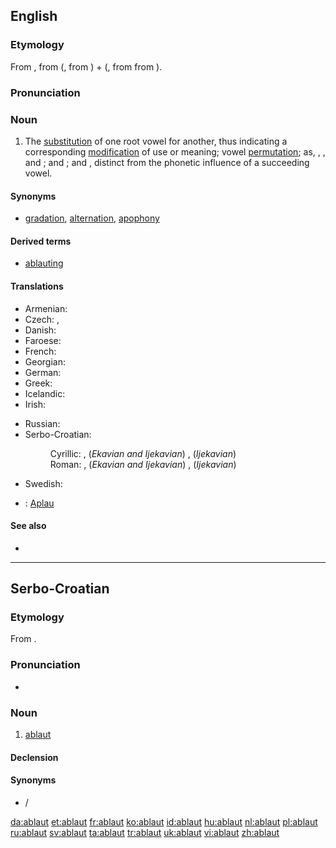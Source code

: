 {{also|Ablaut}}
==English==

===Etymology===
From {{etyl|de}} {{term|Ablaut||off-sound|lang=de}}, from ({{term|ab||off|lang=de}}, from {{etyl|goh}} {{term|aba|lang=goh}}) + ({{term|laut||sound|lang=de}}, from {{etyl|gmh}} {{term|lut|lūt|lang=gmh}} from {{etyl|goh}} {{term|hlut|hlūt|lang=goh}}).

===Pronunciation===
{{a|US}} {{IPA|/ˈɑb.ˌlaʊt/|/ˈɑp.ˌlaʊt/|/ˈæb.ˌlaʊt/}}

===Noun===
{{en-noun}}

# {{linguistics}} The [[substitution]] of one root vowel for another, thus indicating a corresponding [[modification]] of use or meaning; vowel [[permutation]]; as, {{term|get}}, {{term|gat}}, and {{term|got}}; {{term|sing}} and {{term|song}}; {{term|hang}} and {{term|hung}}, distinct from the phonetic influence of a succeeding vowel.

====Synonyms====
* [[gradation]], [[alternation]], [[apophony]]

====Derived terms====
* [[ablauting]]

====Translations====
{{trans-top|substitution of one root vowel for another}}
* Armenian: {{t-|hy|ձայնդարձ|tr=jayndarj}}
* Czech: {{t-|cs|kmenostup|m}}, {{t-|cs|střída|f}}
* Danish: {{t-|da|aflyd|c}}
* Faroese: {{t|fo|avljóð|n}}
* French: {{t+|fr|apophonie|f}}
* Georgian: {{t|ka|აბლაუტი|tr=ablauti|sc=Geor}}
* German: {{t+|de|Ablaut|m}}
* Greek: {{t+|el|ετεροίωση|f|tr=eteroíosi}}
* Icelandic: {{t-|is|hljóðskipti|n|p}}
* Irish: {{t-|ga|ablabht|xs=Irish}}
{{trans-mid}}
* Russian: {{t+|ru|аблаут|m|tr=abláut}}
* Serbo-Croatian:
*: Cyrillic: {{t-|sh|аблаут|m|alt=а̀блаут|sc=Cyrl|xs=Serbo-Croatian}}, (''Ekavian and Ijekavian'') {{t-|sh|превој|m|alt=пре́вој|sc=Cyrl|xs=Serbo-Croatian}}, (''Ijekavian'') {{t-|sh|пријевој|m|alt=прије́вој|sc=Cyrl|xs=Serbo-Croatian}}
*: Roman: {{t-|sh|ablaut|m|alt=àblaut|xs=Serbo-Croatian}}, (''Ekavian and Ijekavian'') {{t-|sh|prevoj|m|alt=prévoj|xs=Serbo-Croatian}}, (''Ijekavian'') {{t-|sh|prijevoj|m|alt=prijévoj|xs=Serbo-Croatian}}
* Swedish: {{t+|sv|avljud|n}}
{{trans-bottom}}

{{checktrans}}
* {{ttbc|vi}}: [[Aplau]]

====See also====
* {{pedialite|Apophony}}

----

==Serbo-Croatian==

===Etymology===
From {{etyl|de|sh}} {{term|Ablaut|lang=de}}.

===Pronunciation===
* {{IPA|/ǎblaut/|lang=sh}}

===Noun===
{{sh-noun|g=m|head=àblaut|r|аблаут|а̀блаут}}

# [[#English|ablaut]]

====Declension====
{{sh-decl-noun
|àblaut|ablauti
|ablauta|ablauta
|ablautu|ablautima
|ablaut|ablaute
|ablaute|ablauti
|ablautu|ablautima
|ablautom|ablautima
}}

====Synonyms====
* {{l|sh|prevoj|prévoj}} / {{l|sh|prijevoj|prijévoj}}

[[da:ablaut]]
[[et:ablaut]]
[[fr:ablaut]]
[[ko:ablaut]]
[[id:ablaut]]
[[hu:ablaut]]
[[nl:ablaut]]
[[pl:ablaut]]
[[ru:ablaut]]
[[sv:ablaut]]
[[ta:ablaut]]
[[tr:ablaut]]
[[uk:ablaut]]
[[vi:ablaut]]
[[zh:ablaut]]